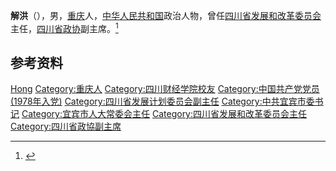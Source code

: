 '''解洪'''（{{bd|1951年|9月|}}），男，[[重庆|重庆]]人，[[中华人民共和国|中华人民共和国]]政治人物，曾任[[四川省发展和改革委员会|四川省发展和改革委员会]]主任，[[四川省政协|四川省政协]]副主席。<ref>{{Cite web|title=政协第十届四川省委员会副主席解洪同志简历|url=http://scnews.newssc.org/system/2008/01/26/010663385.shtml|accessdate=2020-09-04|work=四川新闻|archive-date=2008-05-10|archive-url=https://web.archive.org/web/20080510052023/http://scnews.newssc.org/system/2008/01/26/010663385.shtml|dead-url=no}}</ref>

== 参考资料 ==
{{reflist}}

{{中国人物小作品}}

{{Authority control}}
{{DEFAULTSORT:Xie解}}
[[Category:解姓|Hong]]
[[Category:重庆人|Category:重庆人]]
[[Category:四川财经学院校友|Category:四川财经学院校友]]
[[Category:中国共产党党员_(1978年入党)|Category:中国共产党党员 (1978年入党)]]
[[Category:四川省发展计划委员会副主任|Category:四川省发展计划委员会副主任]]
[[Category:中共宜宾市委书记|Category:中共宜宾市委书记]]
[[Category:宜宾市人大常委会主任|Category:宜宾市人大常委会主任]]
[[Category:四川省发展和改革委员会主任|Category:四川省发展和改革委员会主任]]
[[Category:四川省政協副主席|Category:四川省政協副主席]]
